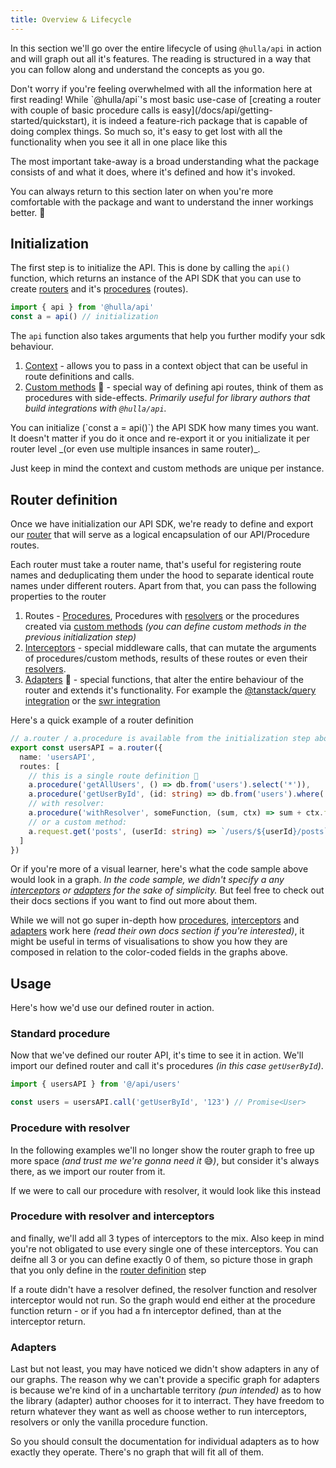 ```yaml
---
title: Overview & Lifecycle
---
```


In this section we'll go over the entire lifecycle of using `@hulla/api` in action and will graph out all it's features.
The reading is structured in a way that you can follow along and understand the concepts as you go.

<Aside>
Don't worry if you're feeling overwhelmed with all the information here at first reading! While `@hulla/api`'s most basic use-case of [creating a router with couple of basic procedure calls is easy](/docs/api/getting-started/quickstart), it is indeed a feature-rich package that is capable of doing complex things.
So much so, it's easy to get lost with all the functionality when you see it all in one place like this

The most important take-away is a broad understanding what the package consists of and what it does, where it's defined and how it's invoked.

You can always return to this section later on when you're more comfortable with the package and want to understand the inner workings better. 🧠
</Aside>

## Initialization

The first step is to initialize the API. This is done by calling the `api()` function, which returns an instance of the API SDK that you can use to create [routers](router) and it's [procedures](procedures) (routes).

```ts
import { api } from '@hulla/api'
const a = api() // initialization
```

The `api` function also takes arguments that help you further modify your sdk behaviour.

1. [Context](/docs/api/advanced/context) - allows you to pass in a context object that can be useful in route definitions and calls.
2. [Custom methods](/docs/api/advanced/custom) 🧪 - special way of defining api routes, think of them as procedures with side-effects. *Primarily useful for library authors that build integrations with `@hulla/api`.*

<Aside title="How many times should I initialize the API? 🤔" variant="info">
You can initialize (`const a = api()`) the API SDK how many times you want. It doesn't matter if you do it once and re-export it
or you initializate it per router level _(or even use multiple insances in same router)_.

Just keep in mind the context and custom methods are unique per instance.
</Aside>

<SVGInitialization class="mx-auto mt-4" />

## Router definition

Once we have initialization our API SDK, we're ready to define and export our [router](router) that will serve as a logical encapsulation of our API/Procedure routes.

Each router must take a router name, that's useful for registering route names and deduplicating them under the hood to separate identical route names under different routers. Apart from that, you can pass the following properties to the router

1. Routes - [Procedures](procedures), Procedures with [resolvers](/docs/api/advanced/resolvers) or the procedures created via [custom methods](/docs/api/advanced/custom) *(you can define custom methods in the previous initialization step)*
2. [Interceptors](/docs/api/advanced/interceptors) - special middleware calls, that can mutate the arguments of procedures/custom methods, results of these routes or even their [resolvers](/docs/api/advanced/resolvers).
3. [Adapters](/docs/api/advanced/adapters) 🧪 - special functions, that alter the entire behaviour of the router and extends it's functionality. For example the [@tanstack/query integration](/docs/api/integrations/query) or the [swr integration](/docs/api/integrations/swr)

Here's a quick example of a router definition

```ts
// a.router / a.procedure is available from the initialization step above
export const usersAPI = a.router({
  name: 'usersAPI',
  routes: [
    // this is a single route definition 👀
    a.procedure('getAllUsers', () => db.from('users').select('*')),
    a.procedure('getUserById', (id: string) => db.from('users').where('id', '==', id).select('*')),
    // with resolver:
    a.procedure('withResolver', someFunction, (sum, ctx) => sum + ctx.foo),
    // or a custom method:
    a.request.get('posts', (userId: string) => `/users/${userId}/posts`)
  ]
})
```

Or if you're more of a visual learner, here's what the code sample above would look in a graph. *In the code sample, we didn't specify a any [interceptors](/docs/api/advanced/interceptors) or [adapters](/docs/api/advanced/adapters) for the sake of simplicity.* 
But feel free to check out their docs sections if you want to find out more about them.

<SVGRouter class="mx-auto mt-4" />

While we will not go super in-depth how [procedures](proceures), [interceptors](/docs/api/advanced/interceptors) and [adapters](/docs/api/advanced/adapters) work here *(read their own docs section if you're interested)*, it might be useful in terms of visualisations to show you
how they are composed in relation to the color-coded fields in the graphs above.

## Usage

Here's how we'd use our defined router in action.

### Standard procedure
Now that we've defined our router API, it's time to see it in action. We'll import our defined router and call it's procedures *(in this case `getUserById`)*.

```ts
import { usersAPI } from '@/api/users'

const users = usersAPI.call('getUserById', '123') // Promise<User>
```


<SVGUsageSimple class="mx-auto mt-4" />

### Procedure with resolver

In the following examples we'll no longer show the router graph to free up more space *(and trust me we're gonna need it* 😅<i>)</i>, but consider it's always there, as we import our router from it.

If we were to call our procedure with resolver, it would look like this instead


<SVGUsageResolver class="mx-auto mt-4" />

### Procedure with resolver and interceptors

and finally, we'll add all 3 types of interceptors to the mix. Also keep in mind you're not obligated to use every single one of these interceptors. You can deifne all 3
or you can define exactly 0 of them, so picture those in graph that you only define in the [router definition](#router-definition) step

<SVGInterceptors class="mx-auto my-4" />

<Aside variant="warning" class="mt-4" title="Keep in mind 👀">
If a route didn't have a resolver defined, the resolver function and resolver interceptor would not run.
So the graph would end either at the procedure function return - or if you had a fn interceptor defined, than at the interceptor return.
</Aside>

### Adapters

Last but not least, you may have noticed we didn't show adapters in any of our graphs. The reason why we can't provide a specific graph for adapters is because we're kind of in a unchartable territory *(pun intended)* as to how the library (adapter) author chooses for it to interract.
They have freedom to return whatever they want as well as choose wether to run interceptors, resolvers or only the vanilla procedure function.

<SVGAdapters class="mx-auto mt-4" />

So you should consult the documentation for individual adapters as to how exactly they operate. There's no graph that will fit all of them.